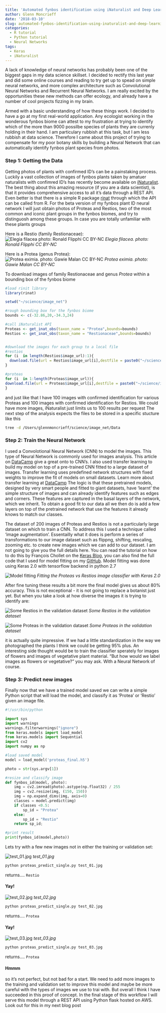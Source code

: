 ```yaml
---
title: 'Automated fynbos identification using iNaturalist and Deep Learning '
author: Glenn Moncrieff
date: '2018-03-10'
slug: automated-fynbos-identification-using-inaturalist-and-deep-learning
categories:
  - R tutorial
  - Python tutorial
  - Neural Networks
tags:
  - Keras
  - iNaturalist
---
```


A lack of knowledge of neural networks has probably been one of the biggest gaps in my data science skillset. I decided to rectify this last year and did some online courses and reading to try get up to spead on simple neural networks, and more complex architecture such as Convolutional Neural Networks and Recurrent Neural Networks. I am really excited by the opportunities these new methods can offer ecology, and already have a number of cool projects fizzing in my brain. 

Armed with a basic understanding of how these things work. I decided to have a go at my first real-world application. Any ecologist working in the wonderous fynbos biome can attest to my frustration at trying to identify which of the more than 9000 possilbe species of plants they are currenly holding in their hand. I am particulary rubbish at this task, but I am less rubbish at data science. Therefore I came about this project of trying to compensate for my poor botany skills by building a Neural Network that can automatically identify fynbos plant species from photos.

### Step 1: Getting the Data

Getting photos of plants with confirmed ID's can be a painstaking process. Luckily a vast collection of images of fynbos plants taken by amatuer naturalists with confimred ID's has recently become available on [iNaturalist](https://www.inaturalist.org/). The best thing about this amazing resource (if you are a data scientist), is that it provides comprehensive access to all it's data through a REST API. Even better is that there is a simple R package [rinat](https://github.com/ropensci/rinat) through which the API can be called from R. For the beta version of my fynbos plant ID neural network I will just obtain photos of Proteas and Restios, two of the most common and iconic plant groups in the fynbos biomes, and try to distinguosh among these groups. In case you are totally unfamiliar with these plants groups 
  
Here is a Restio (family Restionaceae):
<img src="/images/Elegia_filacea_ronald_flipphi.jpeg" alt="Elegia filacea photo: Ronald Flipphi CC BY-NC"> _Elegia filacea. photo: Ronald Flipphi CC BY-NC_  
  
Here is a Protea (genus Protea):
<img src="/images/protea_eximia_gawie_malan.jpg" alt="Protea eximia. photo: Gawie Malan CC BY-NC"> _Protea eximia. photo: Gawie Malan CC BY-NC_

To download images of family Restionaceae and genus _Protea_ within a bounding box of the fynbos biome

```r
#load rinit library
library(rinat)

setwd("~/science/image_net")

#rough bounding box for the fynbos biome
bounds <- c(-32.86,20,-34.3,24)

#call iNaturalist API
Proteas <- get_inat_obs(taxon_name = "Protea",bounds=bounds)
Restios <- get_inat_obs(taxon_name = "Restionaceae",bounds=bounds)


#download the images for each group to a local file
#restios
for (i  in length(Restios$image_url):1){
  download.file(url = Restios$image_url[i],destfile = paste0("~/science/image_net/Data/restio/restio_",Restios$id[i],".jpg"),method="libcurl")
}

#proteas
for (i  in 1:length(Proteas$image_url)){
download.file(url = Proteas$image_url[i],destfile = paste0("~/science/image_net/Data/protea/protea_",i,".jpg"),method="libcurl")
}
```

and just like that I have 100 images with confirmed identification for various Proteas and 100 images with confirmed identification for Restios. We could have more images, iNaturalist just limits us to 100 results per request The next step of the analysis expects the files to be stored in a specific stucture like this
```bash
tree -d /Users/glennmoncrieff/science/image_net/Data
```

### Step 2: Train the Neural Network
I used a Convolotional Neural Network (CNN) to model the images. This type of Neural Network is commonly used for images analysis. This article on [DataCamp](https://www.datacamp.com/community/tutorials/convolutional-neural-networks-python) give a great onto to CNN's. I also used transfer learning to build my model on top of a pre-trained CNN fitted to a large dataset of images. Transfer learning uses predefined network structures with fixed weights to improve the fit of models on small datasets. Learn more about transfer learning at [DataCamp](https://www.datacamp.com/community/tutorials/transfer-learning) The logic is that these pretrained models, designed by very smart people and fitted to giant datasets, have 'learnt' the simple structure of images and can already identify features such as edges and corners. These features are captured in the basal layers of the network, which we inherit. To obtain a good fit to our data all we then do is add a few layers on top of the pretrained network that use the features it already knows to match our classes.

The dataset of 200 images of Proteas and Restios is not a particularly large dataset on which to train a CNN. To address this I used a technique called 'image augmentation'. Essentailly what it does is perform a series of transformations to our image dataset such as flippng, shifting, rescaling, zooming etc. to create new images which we can add to our dataset. I am not going to give you the full details here. You can read the tutorial on how to do this by François Chollet on the [Keras Blog](https://blog.keras.io/building-powerful-image-classification-models-using-very-little-data.html), you can also find the full code that I used for model fitting on my [GitHub](https://github.com/GMoncrieff/protea_image). Model fitting was done using Keras 2.0 with tensorflow backend in python 2.7

<img src="/images/image_acc.png" alt="Model fitting">
*Fitting the Proteas vs Restios image classifier with Keras 2.0*

After fine tuning these results a bit more the final model gives us about 80% accuracy. This is not exceptional - it is not going to replace a botanist just yet.  But when you take a look at how diverse the images it is trying to identify are:

<img src="/images/r_col.png" alt="Some Restios in the validation dataset">
_Some Restios in the validation dataset_

<img src="/images/p_col.png" alt="Some Proteas in the validation dataset">
_Some Proteas in the validation dataset_

it is actually quite impressive. If we had a little standardization in the way we photographed the plants I think we could be getting 95% plus. An interesting side thought would be to train the classifier sperately for images of flowers and images of vegetative plant material. "But how would we label images as flowers or vegetative?" you may ask. With a Neural Network of course.

### Step 3: Predict new images

Finally now that we have a trained model saved we can write a simple Python script that will load the model, and classify it as 'Protea' or 'Restio' given an image file.

```python
#!/usr/bin/python

import sys
import warnings
warnings.filterwarnings("ignore")
from keras.models import load_model
from keras.models import Sequential
import cv2
import numpy as np 

#load saved model
model = load_model('proteas_final.h5')

photo = str(sys.argv[1])

#resize and classify image
def fynbos_id(model, photo):
    img = cv2.imread(photo).astype(np.float32) / 255
    img = cv2.resize(img, (150, 150))
    img = np.expand_dims(img, axis=0)
    classes = model.predict(img)
    if classes <0.5:
        sp_id = "Protea"
    else:
        sp_id = "Restio"      
    return sp_id;

#print result
print(fynbos_id(model,photo))
```

Lets try with a few new images not in either the training or validation set:

<img src="/images/test_01.jpg" alt="test_01.jpg">
*test_01.jpg*

```bash
python proteas_predict_single.py test_01.jpg
```
returns....
`Restio`

#### Yay!

<img src="/images/test_02.jpg" alt="test_02.jpg">
*test_02.jpg*

```bash
python proteas_predict_single.py test_02.jpg
```
returns....
`Protea`

#### Yay!
  
<img src="/images/test_03.jpg" alt="test_03.jpg">
*test_03.jpg*

```bash
python proteas_predict_single.py test_03.jpg
```
returns....
`Protea`

#### Hmmm
so it's not perfect, but not bad for a start. We need to add more images to the training and validation set to improve this model and maybe be more careful with the types of images we use to trai with. But overall I think I have succeeded in this proof of concept. In the final stage of this workflow I will serve this model through a REST API using Python flask hosted on AWS. Look out for this in my next blog post
